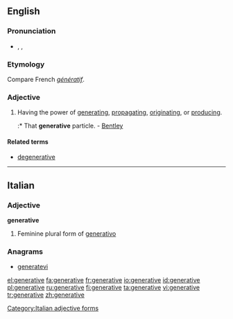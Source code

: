 ==English==

===Pronunciation===
* {{enPR|jĕn'ər-ə-tĭv}}, {{IPA|/ˈdʒenərətɪv/}}, {{SAMPA|/"dZen@r@tIv/}}

===Etymology===
Compare French ''[[génératif]]''.

===Adjective===
{{en-adj}}

# Having the power of [[generating]], [[propagating]], [[originating]], or [[producing]].
#:* That '''generative''' particle. - [[Bentley]]

====Related terms====
* [[degenerative]]

----

==Italian==

===Adjective===
'''generative''' {{f}}

# Feminine plural form of [[generativo]]

===Anagrams===
* {{alphagram|aeeeginrtv}} [[generatevi#Italian|generatevi]]
[[Category:Italian adjective forms]]

[[el:generative]]
[[fa:generative]]
[[fr:generative]]
[[io:generative]]
[[id:generative]]
[[pl:generative]]
[[ru:generative]]
[[fi:generative]]
[[ta:generative]]
[[vi:generative]]
[[tr:generative]]
[[zh:generative]]